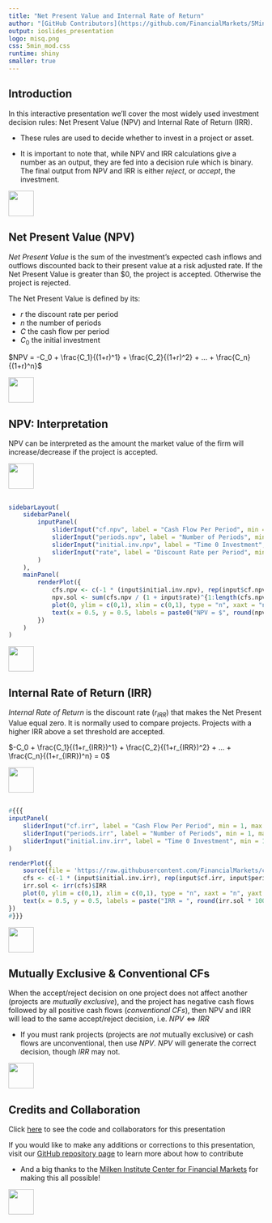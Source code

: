 ```yaml
---
title: "Net Present Value and Internal Rate of Return"
author: "[GitHub Contributors](https://github.com/FinancialMarkets/5MinuteFinance/graphs/contributors)"
output: ioslides_presentation
logo: misq.png
css: 5min_mod.css
runtime: shiny
smaller: true
---
```


## Introduction

In this interactive presentation we'll cover the most widely used investment decision rules: Net Present Value (NPV) and Internal Rate of Return (IRR).

- These rules are used to decide whether to invest in a project or asset.

-  It is important to note that, while NPV and IRR calculations give a number as an output, they are fed into a decision rule which is binary.  The final output from NPV and IRR is either *reject*, or *accept*, the investment.

<div class="MIfooter"><img src="mi.png" style="height:50px;"></div> 


## Net Present Value (NPV)

*Net Present Value* is the sum of the investment's expected cash inflows and outflows discounted back to their present value at a risk adjusted rate. If the Net Present Value is greater than $0, the project is accepted. Otherwise the project is rejected. 

The Net Present Value is defined by its: 

- $r$ the discount rate per period
- $n$ the number of periods
- $C$ the cash flow per period
- $C_0$ the initial investment

$NPV = -C_0 + \frac{C_1}{(1+r)^1} + \frac{C_2}{(1+r)^2} + ... + \frac{C_n}{(1+r)^n}$ 

<div class="MIfooter"><img src="mi.png" style="height:50px;"></div>

## NPV: Interpretation

NPV can be interpreted as the amount the market value of the firm will increase/decrease if the project is accepted.  

<div class="MIfooter"><img src="mi.png" style="height:50px;"></div>

## 

```r
sidebarLayout(
    sidebarPanel(
        inputPanel(
            sliderInput("cf.npv", label = "Cash Flow Per Period", min = 1, max = 500, step = 10, value = 50),
            sliderInput("periods.npv", label = "Number of Periods", min = 1, max = 50, step = 1, value = 20),
            sliderInput("initial.inv.npv", label = "Time 0 Investment", min = 1, max = 500, step = 1, value = 300),
            sliderInput("rate", label = "Discount Rate per Period", min = 0, max = .3, step = .01, value = .05)
        )
    ),
    mainPanel(
        renderPlot({
            cfs.npv <- c(-1 * (input$initial.inv.npv), rep(input$cf.npv, input$periods.npv))
            npv.sol <- sum(cfs.npv / (1 + input$rate)^{1:length(cfs.npv)})
            plot(0, ylim = c(0,1), xlim = c(0,1), type = "n", xaxt = "n", yaxt = "n", ylab = "", xlab = "")
            text(x = 0.5, y = 0.5, labels = paste0("NPV = $", round(npv.sol * 100, 2)), cex = 4)
        })
    )
)
```


<div class="MIfooter"><img src="mi.png" style="height:50px;"></div> 

## Internal Rate of Return (IRR)

*Internal Rate of Return* is the discount rate ($r_{IRR}$) that makes the Net Present Value equal zero. It is normally used to compare projects. Projects with a higher IRR above a set threshold are accepted.

$-C_0 + \frac{C_1}{(1+r_{IRR})^1} + \frac{C_2}{(1+r_{IRR})^2} + ... + \frac{C_n}{(1+r_{IRR})^n} = 0$ 


<div class="MIfooter"><img src="mi.png" style="height:50px;"></div> 

## 

```r
#{{{
inputPanel(
    sliderInput("cf.irr", label = "Cash Flow Per Period", min = 1, max = 500, step = 10, value = 50),
    sliderInput("periods.irr", label = "Number of Periods", min = 1, max = 50, step = 1, value = 20),
    sliderInput("initial.inv.irr", label = "Time 0 Investment", min = 1, max = 500, step = 1, value = 300)
)

renderPlot({
    source(file = 'https://raw.githubusercontent.com/FinancialMarkets/corpfin/master/irr.R')
    cfs <- c(-1 * (input$initial.inv.irr), rep(input$cf.irr, input$periods.irr))
    irr.sol <- irr(cfs)$IRR
    plot(0, ylim = c(0,1), xlim = c(0,1), type = "n", xaxt = "n", yaxt = "n", ylab = "", xlab = "")
    text(x = 0.5, y = 0.5, labels = paste("IRR = ", round(irr.sol * 100, 2), "%"), cex = 5)
})
#}}}
```


<!-- use code from here to make a version of app which will read data from file:  http://stackoverflow.com/questions/29253481/data-specific-selectinput-choices-in-rmd-shiny/29255723#29255723 -->
<div class="MIfooter"><img src="mi.png" style="height:50px;"></div> 


## Mutually Exclusive \& Conventional CFs 

When the accept/reject decision on one project does not affect another (projects are *mutually exclusive*), and  the project has negative cash flows followed by all positive cash flows (*conventional CFs*), then NPV and IRR will lead to the same accept/reject decision, i.e. $NPV \iff IRR$

-  If you must rank projects (projects are *not* mutually exclusive) or cash flows are unconventional, then use *NPV*.  *NPV* will generate the correct decision, though *IRR* may not.

<div class="MIfooter"><img src="mi.png" style="height:50px;"></div> 


## Credits and Collaboration

Click [here](https://github.com/FinancialMarkets/5MinuteFinance/blob/master/Corporate_Finance/NPV_and_IRR/npv_irr.Rmd) to see the code and collaborators for this presentation

If you would like to make any additions or corrections to this presentation, visit our [GitHub repository page](https://github.com/FinancialMarkets/5MinuteFinance#how-to-contribute) to learn more about how to contribute

- And a big thanks to the [Milken Institute Center for Financial Markets](http://www.milkeninstitute.org/centers/markets) for making this all possible!


<div class="MIfooter"><img src="mi.png" style="height:50px;"></div> 
